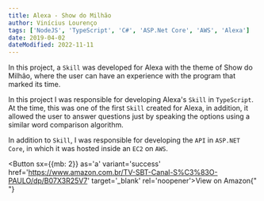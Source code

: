 ```yaml
---
title: Alexa - Show do Milhão
author: Vinícius Lourenço
tags: ['NodeJS', 'TypeScript', 'C#', 'ASP.Net Core', 'AWS', 'Alexa']
date: 2019-04-02
dateModified: 2022-11-11
---
```


In this project, a `Skill` was developed for Alexa with the theme of Show do Milhão,
where the user can have an experience with the program that marked its time.

In this project I was responsible for developing Alexa's `Skill` in `TypeScript`.
At the time, this was one of the first `Skill` created for Alexa, in addition, it allowed the user to
answer questions just by speaking the options using a similar word comparison algorithm.

In addition to `Skill`, I was responsible for developing the `API` in `ASP.NET Core`, in which it was hosted
inside an `EC2` on `AWS`.

<Button sx={{mb: 2}} as='a' variant='success' href='https://www.amazon.com.br/TV-SBT-Canal-S%C3%83O-PAULO/dp/B07X3R25V7' target='_blank' rel='noopener'>View on Amazon</Button>{" "}

